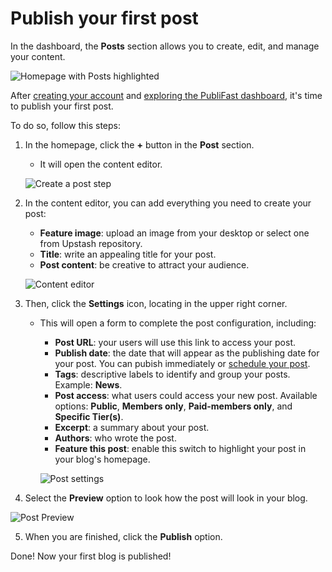 # Publish your first post

In the dashboard, the **Posts** section allows you to create, edit, and manage your content.

![Homepage with Posts highlighted]()

After [creating your account]() and [exploring the PubliFast dashboard](), it's time to publish your first post.

To do so, follow this steps:

1. In the homepage, click the **+** button in the **Post** section.

   - It will open the content editor.

   ![Create a post step]()

2. In the content editor, you can add everything you need to create your post:

   - **Feature image**: upload an image from your desktop or select one from Upstash repository.
   - **Title**: write an appealing title for your post.
   - **Post content**: be creative to attract your audience.

   ![Content editor]()

3. Then, click the **Settings** icon, locating in the upper right corner.

   - This will open a form to complete the post configuration, including:

     - **Post URL**: your users will use this link to access your post.
     - **Publish date**: the date that will appear as the publishing date for your post. You can pubish immediately or [schedule your post](https://tech-writer-test.netlify.app/publishing-content/schedule-post).
     - **Tags**: descriptive labels to identify and group your posts. Example: **News**.
     - **Post access**: what users could access your new post. Available options: **Public**, **Members only**, **Paid-members only**, and **Specific Tier(s)**.
     - **Excerpt**: a summary about your post.
     - **Authors**: who wrote the post.
     - **Feature this post**: enable this switch to highlight your post in your blog's homepage.

     ![Post settings]()

4. Select the **Preview** option to look how the post will look in your blog.

![Post Preview]()

5. When you are finished, click the **Publish** option.

Done! Now your first blog is published!

